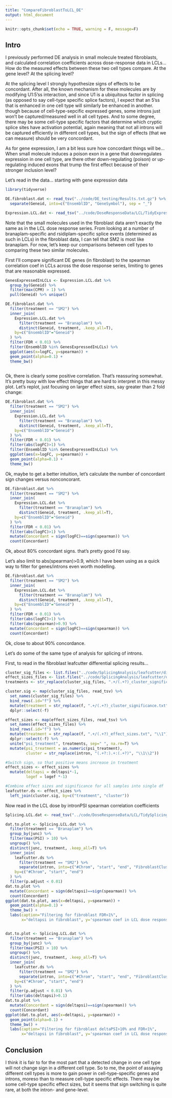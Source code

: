 ```yaml
---
title: "CompareFibroblastToLCL_DE"
output: html_document
---
```



```r
knitr::opts_chunk$set(echo = TRUE, warning = F, message=F)
```

## Intro

I previously performed DE analysis in small molecule treated fibroblasts, and calculated correlation coefficients across dose-response data in LCLs... How do the measured effects between these two cell types compare. At the gene level? At the splicing level?


At the splicing level I strongly hypothesize signs of effects to be concordant. After all, the known mechanism for these molecules are by modifying U1:5'ss interaction, and since U1 is a ubiquitous factor in splicing (as opposed to say cell-type specific splice factors), I expect that an 5'ss that is enhanced in one cell type will similarly be enhanced in another. though because of cell-type-sepcific expressed genes, some introns just won't be captured/measured well in all cell types. And to some degree, there may be some cell-type specific factors that determine which cryptic splice sites have activation potential, again meaning that not all introns will be captured efficiently in different cell types, but the sign of effects (that we can measure) should be very concordant.

As for gene expression, I am a bit less sure how concordant things will be... When small molecule induces a poison exon in a gene that downregulates expression in one cell type, are there other down-regulating (poison) or up-regulating induced exons that trump the first effect because of their stronger inclusion level?

Let's read in the data... starting with gene expression data


```r
library(tidyverse)

DE.fibroblast.dat <- read_tsv("../code/DE_testing/Results.txt.gz") %>%
  separate(Geneid, into=c("EnsemblID", "GeneSymbol"), sep = "_")

Expression.LCL.dat <- read_tsv("../code/DoseResponseData/LCL/TidyExpressionDoseData.txt.gz")
```

Note that the small molecules used in the fibroblast data aren't exactly the same as in the LCL dose response series. From looking at a number of branaplam-specific and rsidiplam-specific splice events (determined as such in LCLs) in the fibroblast data, I can tell that SM2 is most like branaplam. For now, let's keep our comparisons between cell types to comparing these two similar molecules.

First I'll compare significant DE genes (in fibroblast) to the spearman correlation coef in LCLs across the dose response series, limiting to genes that are reasonable expressed.

```r

GenesExpressedInLCLs <- Expression.LCL.dat %>%
  group_by(Geneid) %>%
  filter(max(CPM) > 1) %>%
  pull(Geneid) %>% unique()

DE.fibroblast.dat %>%
  filter(treatment == "SM2") %>%
  inner_join(
    Expression.LCL.dat %>%
      filter(treatment == "Branaplam") %>%
      distinct(Geneid, treatment, .keep_all=T),
    by=c("EnsemblID"="Geneid")
  ) %>%
  filter(FDR < 0.01) %>%
  filter(EnsemblID %in% GenesExpressedInLCLs) %>%
  ggplot(aes(x=logFC, y=spearman)) +
  geom_point(alpha=0.1) +
  theme_bw()
  

```

Ok, there is clearly some positive correlation. That's reassuring somewhat. It's pretty busy with low effect things that are hard to interpret in this messy plot. Let's replot, just focusing on larger effect sizes, say greater than 2 fold change:

```r
DE.fibroblast.dat %>%
  filter(treatment == "SM2") %>%
  inner_join(
    Expression.LCL.dat %>%
      filter(treatment == "Branaplam") %>%
      distinct(Geneid, treatment, .keep_all=T),
    by=c("EnsemblID"="Geneid")
  ) %>%
  filter(FDR < 0.01) %>%
  filter(abs(logFC)>1) %>%
  filter(EnsemblID %in% GenesExpressedInLCLs) %>%
  ggplot(aes(x=logFC, y=spearman)) +
  geom_point(alpha=0.1) +
  theme_bw()
```

Ok, maybe to get a  better intuition, let's calculate the number of concordant sign changes versus nonconcorant.

```r
DE.fibroblast.dat %>%
  filter(treatment == "SM2") %>%
  inner_join(
    Expression.LCL.dat %>%
      filter(treatment == "Branaplam") %>%
      distinct(Geneid, treatment, .keep_all=T),
    by=c("EnsemblID"="Geneid")
  ) %>%
  filter(FDR < 0.01) %>%
  filter(abs(logFC)>1) %>%
  mutate(Concordant = sign(logFC)==sign(spearman)) %>%
  count(Concordant)
```

Ok, about 80% concordant signs. that's pretty good I'd say.

Let's also limit to abs(spearman)>0.9, which I have been using as a quick way to filter for genes/introns even worth modelling.

```r
DE.fibroblast.dat %>%
  filter(treatment == "SM2") %>%
  inner_join(
    Expression.LCL.dat %>%
      filter(treatment == "Branaplam") %>%
      distinct(Geneid, treatment, .keep_all=T),
    by=c("EnsemblID"="Geneid")
  ) %>%
  filter(FDR < 0.01) %>%
  filter(abs(logFC)>1) %>%
  filter(abs(spearman)>0.9) %>%
  mutate(Concordant = sign(logFC)==sign(spearman)) %>%
  count(Concordant)
```

Ok, close to about 90% concordance.

Let's do some of the same type of analysis for splicing of introns.


First, to read in the fibroblast leafcutter differential splicing results...
```r
cluster_sig_files <- list.files("../code/SplicingAnalysis/leafcutter/differential_splicing", "*_cluster_significance.txt", full.names = T)
effect_sizes_files <- list.files("../code/SplicingAnalysis/leafcutter/differential_splicing", "*_effect_sizes.txt", full.names = T)
treatments <- str_replace(cluster_sig_files, ".+/(.+?)_cluster_significance.txt", "\\1")

cluster.sig <- map(cluster_sig_files, read_tsv) %>%
  set_names(cluster_sig_files) %>%
  bind_rows(.id="f") %>%
  mutate(treatment = str_replace(f, ".+/(.+?)_cluster_significance.txt", "\\1")) %>%
  dplyr::select(-f)

effect_sizes <- map(effect_sizes_files, read_tsv) %>%
  set_names(effect_sizes_files) %>%
  bind_rows(.id="f") %>%
  mutate(treatment = str_replace(f, ".+/(.+?)_effect_sizes.txt", "\\1")) %>%
  dplyr::select(-f) %>%
  unite("psi_treatment", treatments, sep=" ", na.rm=T) %>%
  mutate(psi_treatment = as.numeric(psi_treatment),
         cluster = str_replace(intron, "(.+?:).+:(.+?)", "\\1\\2"))

#Switch sign, so that positive means increase in treatment
effect_sizes <- effect_sizes %>%
  mutate(deltapsi = deltapsi*-1,
         logef = logef *-1)

#Combine effect sizes and significance for all samples into single df
leafcutter.ds <- effect_sizes %>%
  left_join(cluster.sig, by=c("treatment", "cluster"))
```

Now read in the LCL dose by intronPSI spearman correlation coefficients

```r
Splicing.LCL.dat <- read_tsv("../code/DoseResponseData/LCL/TidySplicingDoseData.txt.gz")

dat.to.plot <- Splicing.LCL.dat %>%
  filter(treatment == "Branaplam") %>%
  group_by(junc) %>%
  filter(max(PSI) > 10) %>%
  ungroup() %>%
  distinct(junc, treatment, .keep_all=T) %>%
  inner_join(
    leafcutter.ds %>%
      filter(treatment == "SM2") %>%
      separate(intron, into=c("#Chrom", "start", "end", "FibroblastCluster"), convert=T, sep=":"),
    by=c("#Chrom", "start", "end")
  ) %>%
  filter(p.adjust < 0.01)
dat.to.plot %>%
  mutate(Concordant = sign(deltapsi)==sign(spearman)) %>%
  count(Concordant)
ggplot(dat.to.plot, aes(x=deltapsi, y=spearman)) +
  geom_point(alpha=0.1) +
  theme_bw() +
  labs(caption="Filtering for fibroblast FDR<1%",
       x="deltapsi in fibroblast", y='spearman coef in LCL dose response series')


dat.to.plot <- Splicing.LCL.dat %>%
  filter(treatment == "Branaplam") %>%
  group_by(junc) %>%
  filter(max(PSI) > 10) %>%
  ungroup() %>%
  distinct(junc, treatment, .keep_all=T) %>%
  inner_join(
    leafcutter.ds %>%
      filter(treatment == "SM2") %>%
      separate(intron, into=c("#Chrom", "start", "end", "FibroblastCluster"), convert=T, sep=":"),
    by=c("#Chrom", "start", "end")
  ) %>%
  filter(p.adjust < 0.01) %>%
  filter(abs(deltapsi)>0.1)
dat.to.plot %>%
  mutate(Concordant = sign(deltapsi)==sign(spearman)) %>%
  count(Concordant)
ggplot(dat.to.plot, aes(x=deltapsi, y=spearman)) +
  geom_point(alpha=0.1) +
  theme_bw() +
  labs(caption="Filtering for fibroblast deltaPSI>10% and FDR<1%",
       x="deltapsi in fibroblast", y='spearman coef in LCL dose response series')
```

## Conclusion

I think it is fair to for the most part that a detected change in one cell type will not change sign in a different cell type. So to me, the point of assaying different cell types is more to gain power in cell-type-specific genes and introns, moreso than to measure cell-type specific effects. There may be some cell-type specific effect sizes, but it seems that sign switching is quite rare, at both the intron- and gene-level.

